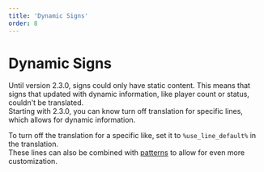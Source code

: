 ```yaml
---
title: 'Dynamic Signs'
order: 8
---
```


# Dynamic Signs

Until version 2.3.0, signs could only have static content. This means that signs that updated with dynamic information, like player count or status, couldn't be translated.  
Starting with 2.3.0, you can know turn off translation for specific lines, which allows for dynamic information.

To turn off the translation for a specific like, set it to `%use_line_default%` in the translation.  
These lines can also be combined with [patterns](~/docs/no-placeholders) to allow for even more customization.
